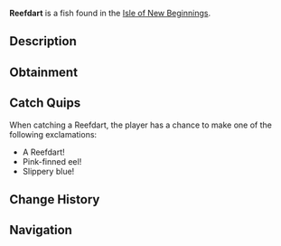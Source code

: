 {{FishInfobox
|image          = Reefdart.png
|rarity         = Common
|sea            = Second Sea
|location       = [[Isle of New Beginnings]]
|sublocation    = Coral Reef
|sources        = Fishing Rod
|radar_location = 
|prog_speed     = +10
|xp             = 25
|weather        = Clear
|time           = Night
|season         = Spring
|bait           = Shrimp
|base_weight    = 18
|base_value     = 52
|weight_range   = 9
|base_chance    = 110
|base_resil     = 79
}}
'''Reefdart''' is a {{Rarity|Common}} fish found in the [[Isle of New Beginnings]].

== Description ==
{{Description|A slender blue eel with pink fins and eyes, weaving through coral shadows.|Bestiary Entry}}

== Obtainment ==
{{Description|It slinks along the reef when the tide rests.|Bestiary Hint}}
{{Fish Availability|
Isle of New Beginnings
|top_rods      = 
Free Spirit Rod\397373.14\294981.26;
Azure Of Lagoon\351707.73\297638.01;
Firefly Rod\341620.09\340415.75;
Egg Rod\336804.92\282270.27;
Leviathan's Fang Rod\328906.19\283113.33;
Lucky Rod\266849.44\273470.94;
Long Rod\258840.81\255693.7;
Trident Rod\326005.94\282759.09;
Rapid Rod\260816.75\260816.75;
Haunted Rod\260946.2\260586.68;
Verdant Shear Rod\326780.63\273634.45;
Blazebringer Rod\314923.29\276520.56;
No-Life Rod\280042.85\237249.43;
Ethereal Prism Rod\272040.75\230419.88;
Seraphic Rod\269702.71\233924.87;
Depthseeker Rod\259984.72\233078.23;
Rod Of The Exalted One\259663.89\226163.44;
Challenger's Rod\259151.88\218168.82;
Rod Of The Forgotten Fang\258893.16\221846.26;
Avalanche Rod\258384.08\232244.12;
Volcanic Rod\255641.08\220869.1;
Zeus Rod\254748.24\220097.7;
Rod Of The Depths\253972.97\209364.88;
Steady Rod\210463.2\189000.03
|recommended   = Free Spirit Rod
}}

== Catch Quips ==
When catching a Reefdart, the player has a chance to make one of the following exclamations:
* A Reefdart!
* Pink-finned eel!
* Slippery blue!

== Change History ==
{{Change History|{{subst:Current Version}}}}

== Navigation ==
{{Fish Navbox|Isle of New Beginnings}}